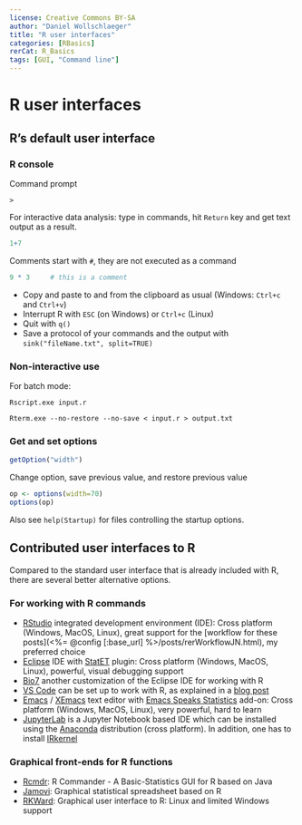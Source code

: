 ---
license: Creative Commons BY-SA
author: "Daniel Wollschlaeger"
title: "R user interfaces"
categories: [RBasics]
rerCat: R_Basics
tags: [GUI, "Command line"]
---

R user interfaces
=========================

R's default user interface
----------------

### R console

Command prompt

```
>
```

For interactive data analysis: type in commands, hit `Return` key and get text output as a result.

```{r}
1+7
```

Comments start with `#`, they are not executed as a command

```{r}
9 * 3     # this is a comment
```

 * Copy and paste to and from the clipboard as usual (Windows: `Ctrl+c` and `Ctrl+v`)
 * Interrupt R with `ESC` (on Windows) or `Ctrl+c` (Linux)
 * Quit with `q()`
 * Save a protocol of your commands and the output with `sink("fileName.txt", split=TRUE)`

### Non-interactive use

For batch mode:

`Rscript.exe input.r`

`Rterm.exe --no-restore --no-save < input.r > output.txt`

### Get and set options

```{r}
getOption("width")
```

Change option, save previous value, and restore previous value

```{r}
op <- options(width=70)
options(op)
```

Also see `help(Startup)` for files controlling the startup options.

Contributed user interfaces to R
----------------

Compared to the standard user interface that is already included with R, there are several better alternative options.

### For working with R commands

 - [RStudio](http://www.rstudio.com/products/rstudio/download/) integrated development environment (IDE): Cross platform (Windows, MacOS, Linux), great support for the [workflow for these posts](<%= @config[:base_url] %>/posts/rerWorkflowJN.html), my preferred choice
 - [Eclipse](https://www.eclipse.org/eclipse/) IDE with [StatET](https://eclipse.org/statet/) plugin: Cross platform (Windows, MacOS, Linux), powerful, visual debugging support
 - [Bio7](https://bio7.org/) another customization of the Eclipse IDE for working with R
 - [VS Code](https://code.visualstudio.com/) can be set up to work with R, as explained in a [blog post](https://jozef.io/r300-language-server-setup/)
 - [Emacs](https://www.gnu.org/software/emacs/) / [XEmacs](https://www.xemacs.org/) text editor with [Emacs Speaks Statistics](https://ess.r-project.org/) add-on: Cross platform (Windows, MacOS, Linux), very powerful, hard to learn
 - [JupyterLab](https://jupyterlab.readthedocs.io/en/stable/) is a Jupyter Notebook based IDE which can be installed using the [Anaconda](https://www.anaconda.com/) distribution (cross platform). In addition, one has to install [IRkernel](https://irkernel.github.io/)

### Graphical front-ends for R functions

 - [Rcmdr](https://socserv.mcmaster.ca/jfox/Misc/Rcmdr/): R Commander - A Basic-Statistics GUI for R based on Java
 - [Jamovi](https://www.jamovi.org/): Graphical statistical spreadsheet based on R
 - [RKWard](https://rkward.kde.org/): Graphical user interface to R: Linux and limited Windows support
